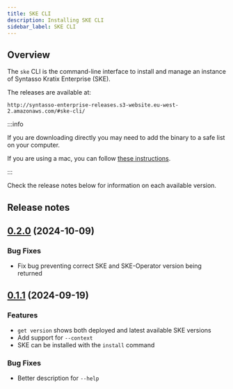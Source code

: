 ```yaml
---
title: SKE CLI
description: Installing SKE CLI
sidebar_label: SKE CLI
---
```


## Overview

The `ske` CLI is the command-line interface to install and manage an instance of
Syntasso Kratix Enterprise (SKE).

The releases are available at:

```
http://syntasso-enterprise-releases.s3-website.eu-west-2.amazonaws.com/#ske-cli/
```

:::info

If you are downloading directly you may need to add the binary to a safe list on your
computer.

If you are using a mac, you can follow
[these instructions](https://support.apple.com/en-gb/guide/mac-help/mchleab3a043/mac).

:::

Check the release notes below for information on each available version.

## Release notes

## [0.2.0](http://syntasso-enterprise-releases.s3-website.eu-west-2.amazonaws.com/#ske-cli/v0.2.0/) (2024-10-09)

### Bug Fixes

* Fix bug preventing correct SKE and SKE-Operator version being returned

## [0.1.1](http://syntasso-enterprise-releases.s3-website.eu-west-2.amazonaws.com/#ske-cli/v0.1.1/) (2024-09-19)

### Features

* `get version` shows both deployed and latest available SKE versions
* Add support for `--context`
* SKE can be installed with the `install` command


### Bug Fixes

* Better description for `--help`
